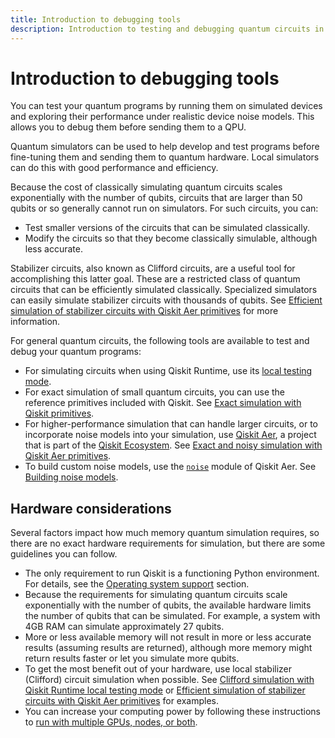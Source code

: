 ```yaml
---
title: Introduction to debugging tools
description: Introduction to testing and debugging quantum circuits in Qiskit.
---
```

# Introduction to debugging tools

You can test your quantum programs by running them on simulated devices and exploring their performance under realistic device noise models. This allows you to debug them before sending them to a QPU.

Quantum simulators can be used to help develop and test programs before fine-tuning them and sending them to quantum hardware. Local simulators can do this with good performance and efficiency.

Because the cost of classically simulating quantum circuits scales exponentially with the number of qubits, circuits that are larger than 50 qubits or so generally cannot run on simulators. For such circuits, you can:

- Test smaller versions of the circuits that can be simulated classically.
- Modify the circuits so that they become classically simulable, although less accurate.

Stabilizer circuits, also known as Clifford circuits, are a useful tool for accomplishing this latter goal. These are a restricted class of quantum circuits that can be efficiently simulated classically. Specialized simulators can easily simulate stabilizer circuits with thousands of qubits. See [Efficient simulation of stabilizer circuits with Qiskit Aer primitives](stabilizer-circuit-simulation) for more information.

For general quantum circuits, the following tools are available to test and debug your quantum programs:

- For simulating circuits when using Qiskit Runtime, use its [local testing mode](local-testing-mode).
- For exact simulation of small quantum circuits, you can use the reference primitives included with Qiskit. See [Exact simulation with Qiskit primitives](simulate-with-qiskit-primitives).
- For higher-performance simulation that can handle larger circuits, or to incorporate noise models into your simulation, use [Qiskit Aer](https://qiskit.org/ecosystem/aer/), a project that is part of the [Qiskit Ecosystem](https://qiskit.github.io/ecosystem/). See [Exact and noisy simulation with Qiskit Aer primitives](simulate-with-qiskit-aer).
- To build custom noise models, use the [`noise`](https://qiskit.org/ecosystem/aer/apidocs/aer_noise.html) module of Qiskit Aer. See [Building noise models](building_noise_models).

## Hardware considerations

Several factors impact how much memory quantum simulation requires, so there are no exact hardware requirements for simulation, but there are some guidelines you can follow.

- The only requirement to run Qiskit is a functioning Python environment.  For details, see the [Operating system support](../start/install#operating-system-support) section.
- Because the requirements for simulating quantum circuits scale exponentially with the number of qubits, the available hardware limits the number of qubits that can be simulated. For example, a system with 4GB RAM can simulate approximately 27 qubits.
- More or less available memory will not result in more or less accurate results (assuming results are returned), although more memory might return results faster or let you simulate more qubits.
- To get the most benefit out of your hardware, use local stabilizer (Clifford) circuit simulation when possible.  See [Clifford simulation with Qiskit Runtime local testing mode](local-testing-mode#clifford-simulation) or [Efficient simulation of stabilizer circuits with Qiskit Aer primitives](stabilizer-circuit-simulation) for examples.
- You can increase your computing power by following these instructions to [run with multiple GPUs, nodes, or both](https://qiskit.github.io/qiskit-aer/howtos/running_gpu.html).